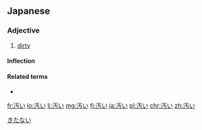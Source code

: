 ==Japanese==
{{ja-kanjitab|きたな|sort=きたない|yomi=kun}}

===Adjective===
{{ja-adj|infl=i|きたない}}

# [[dirty]]

====Inflection====
{{ja-i|きたな}}

====Related terms====
* {{ja-r|汚れる|よごれる}}

[[Category:1000 Japanese basic words|きたない]]

[[fr:汚い]]
[[lo:汚い]]
[[li:汚い]]
[[mg:汚い]]
[[fj:汚い]]
[[ja:汚い]]
[[pl:汚い]]
[[chr:汚い]]
[[zh:汚い]]